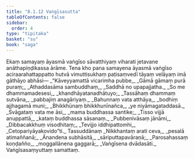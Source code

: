 ```yaml
---
title: "8.1.12 Vaṅgīsasutta"
tableOfContents: false
sidebar:
  order: 4
type: "tipitaka"
basket: "su"
book: "saga"
---
```



<DynamicBreadcrumb />

<Division number="220" book="saga" bookNo="12" page="197">

<Paragraph number="1369" book="saga">
Ekaṃ samayaṃ āyasmā vaṅgīso sāvatthiyaṃ viharati jetavane anāthapiṇḍikassa ārāme. Tena kho pana samayena āyasmā vaṅgīso aciraarahattappatto hutvā vimuttisukhaṃ paṭisaṃvedī tāyaṃ velāyaṃ imā gāthāyo abhāsi—
</Paragraph>

<Paragraph number="1370" type="verses" book="saga">
_“Kāveyyamattā vicarimha pubbe,_  
_Gāmā gāmaṃ purā puraṃ;_  
_Athaddasāma sambuddhaṃ,_  
_Saddhā no upapajjatha._  

</Paragraph>

<Paragraph number="1371" type="verses" book="saga">
_So me dhammamadesesi,_  
_khandhāyatanadhātuyo;_  
_Tassāhaṃ dhammaṃ sutvāna,_  
_pabbajiṃ anagāriyaṃ._  

</Paragraph>

<Paragraph number="1372" type="verses" book="saga">
_Bahunnaṃ vata atthāya,_  
_bodhiṃ ajjhagamā muni;_  
_Bhikkhūnaṃ bhikkhunīnañca,_  
_ye niyāmagataddasā._  

</Paragraph>

<Paragraph number="1373" type="verses" book="saga">
_Svāgataṃ vata me āsi,_  
_mama buddhassa santike;_  
_Tisso vijjā anuppattā,_  
_kataṃ buddhassa sāsanaṃ._  

</Paragraph>

<Paragraph number="1374" type="verses" book="saga">
_Pubbenivāsaṃ jānāmi,_  
_Dibbacakkhuṃ visodhitaṃ;_  
_Tevijjo iddhipattomhi,_  
_Cetopariyāyakovido”ti._  


</Paragraph>
</Division>

<Paragraph number="1375" type="center" book="saga">
Tassuddānaṃ


</Paragraph>

<Paragraph number="1376" type="verses" book="saga">
_Nikkhantaṃ arati ceva,_  
_pesalā atimaññanā;_  
_Ānandena subhāsitā,_  
_sāriputtapavāraṇā;_  
_Parosahassaṃ koṇḍañño,_  
_moggallānena gaggarā;_  
_Vaṅgīsena dvādasāti._  


</Paragraph>

<Paragraph number="1377" type="center" book="saga">
Vaṅgīsasaṃyuttaṃ samattaṃ.
</Paragraph>